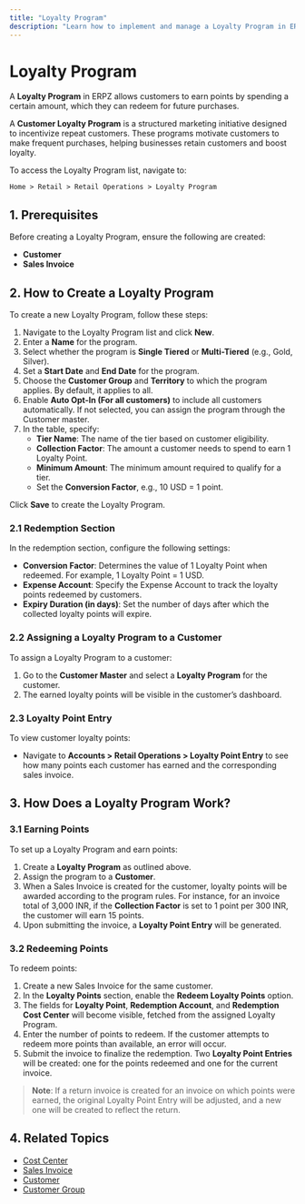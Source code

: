 ```yaml
---
title: "Loyalty Program"
description: "Learn how to implement and manage a Loyalty Program in ERPZ to incentivize repeat customers and enhance customer retention."
---
```



# Loyalty Program

A **Loyalty Program** in ERPZ allows customers to earn points by spending a certain amount, which they can redeem for future purchases.

A **Customer Loyalty Program** is a structured marketing initiative designed to incentivize repeat customers. These programs motivate customers to make frequent purchases, helping businesses retain customers and boost loyalty.

To access the Loyalty Program list, navigate to:

`Home > Retail > Retail Operations > Loyalty Program`

## 1. Prerequisites

Before creating a Loyalty Program, ensure the following are created:

- **Customer**
- **Sales Invoice**

## 2. How to Create a Loyalty Program

To create a new Loyalty Program, follow these steps:

1. Navigate to the Loyalty Program list and click **New**.
2. Enter a **Name** for the program.
3. Select whether the program is **Single Tiered** or **Multi-Tiered** (e.g., Gold, Silver).
4. Set a **Start Date** and **End Date** for the program.
5. Choose the **Customer Group** and **Territory** to which the program applies. By default, it applies to all.
6. Enable **Auto Opt-In (For all customers)** to include all customers automatically. If not selected, you can assign the program through the Customer master.
7. In the table, specify:
   - **Tier Name**: The name of the tier based on customer eligibility.
   - **Collection Factor**: The amount a customer needs to spend to earn 1 Loyalty Point.
   - **Minimum Amount**: The minimum amount required to qualify for a tier.
   - Set the **Conversion Factor**, e.g., 10 USD = 1 point.

Click **Save** to create the Loyalty Program.

### 2.1 Redemption Section

In the redemption section, configure the following settings:

- **Conversion Factor**: Determines the value of 1 Loyalty Point when redeemed. For example, 1 Loyalty Point = 1 USD.
- **Expense Account**: Specify the Expense Account to track the loyalty points redeemed by customers.
- **Expiry Duration (in days)**: Set the number of days after which the collected loyalty points will expire.

### 2.2 Assigning a Loyalty Program to a Customer

To assign a Loyalty Program to a customer:

1. Go to the **Customer Master** and select a **Loyalty Program** for the customer.
2. The earned loyalty points will be visible in the customer’s dashboard.

### 2.3 Loyalty Point Entry

To view customer loyalty points:

- Navigate to **Accounts > Retail Operations > Loyalty Point Entry** to see how many points each customer has earned and the corresponding sales invoice.

## 3. How Does a Loyalty Program Work?

### 3.1 Earning Points

To set up a Loyalty Program and earn points:

1. Create a **Loyalty Program** as outlined above.
2. Assign the program to a **Customer**.
3. When a Sales Invoice is created for the customer, loyalty points will be awarded according to the program rules. For instance, for an invoice total of 3,000 INR, if the **Collection Factor** is set to 1 point per 300 INR, the customer will earn 15 points.
4. Upon submitting the invoice, a **Loyalty Point Entry** will be generated.

### 3.2 Redeeming Points

To redeem points:

1. Create a new Sales Invoice for the same customer.
2. In the **Loyalty Points** section, enable the **Redeem Loyalty Points** option.
3. The fields for **Loyalty Point**, **Redemption Account**, and **Redemption Cost Center** will become visible, fetched from the assigned Loyalty Program.
4. Enter the number of points to redeem. If the customer attempts to redeem more points than available, an error will occur.
5. Submit the invoice to finalize the redemption. Two **Loyalty Point Entries** will be created: one for the points redeemed and one for the current invoice.

> **Note**: If a return invoice is created for an invoice on which points were earned, the original Loyalty Point Entry will be adjusted, and a new one will be created to reflect the return.

## 4. Related Topics

- [Cost Center]()
- [Sales Invoice]()
- [Customer]()
- [Customer Group]()

